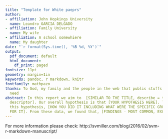 ```yaml
---
title: "Template for White paeprs"
author:
- affiliation: John Hopkings University
  name: Leandro GARCIA DELGADO
- affiliation: Family University
  name: My wife
- affiliation: A school somewhiere
  name: My daughter
date: "`r format(Sys.time(), '%B %d, %Y')`"
output:
  pdf_document: default
  html_document:
    df_print: paged
fontsize: 11pt
geometry: margin=1in
keywords: pandoc, r markdown, knitr
fontfamily: mathpazo
thanks: To God, my family and the people in the web that publis stuffs that I don't
  need
abstract: In this report we aim to  [SIMILAR TO THE TITLE, describe = to provide statistical
  descriptor]. Our overall hypothesis is that [YOUR HYPOTHESIS HERE]. To investigate
  this hypothesis, [HOW YOU DID IT INCLUDING WHAT WERE THE SPECIFIC GROUPS YOU TOOK
  FOR IT]. From these data, we found that, [FINDINGS - MOST COMMON, EXCEPTIONAL CASES]
---
```



For more information please check:
http://svmiller.com/blog/2016/02/svm-r-markdown-manuscript/